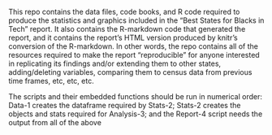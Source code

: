 This repo contains the data files, code books, and R code required to produce the statistics and graphics included in the "Best States for Blacks in Tech" report. It also contains the R-markdown code that generated the report, and it contains the report's HTML version produced by knitr's conversion of the R-markdown. In other words, the repo contains all of the resources required to make the report "reproducible" for anyone interested in replicating its findings and/or extending them to other states, adding/deleting variables, comparing them to census data from previous time frames, etc, etc, etc.

The scripts and their embedded functions should be run in numerical order: Data-1 creates the dataframe required by Stats-2; Stats-2 creates the objects and stats required for Analysis-3; and the Report-4 script needs the output from all of the above 
